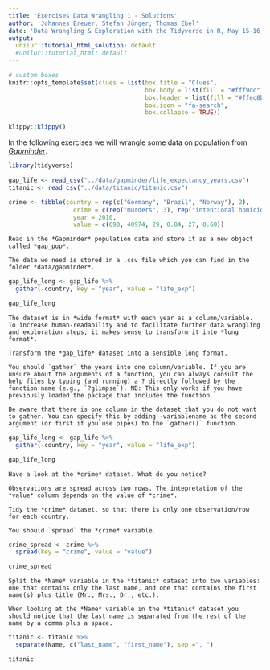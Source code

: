 ```yaml
---
title: 'Exercises Data Wrangling 1 - Solutions'
author: 'Johannes Breuer, Stefan Jünger, Thomas Ebel'
date: 'Data Wrangling & Exploration with the Tidyverse in R, May 15-16, 2019'
output:
  unilur::tutorial_html_solution: default
  #unilur::tutorial_html: default
---
```


```r
# custom boxes
knitr::opts_template$set(clues = list(box.title = "Clues",
                                      box.body = list(fill = "#fff9dc", colour = "black"),
                                      box.header = list(fill = "#ffec8b", colour = "black"),
                                      box.icon = "fa-search",
                                      box.collapse = TRUE))
```

```r
klippy::klippy()
```

In the following exercises we will wrangle some data on population from [*Gapminder*](https://www.gapminder.org/).

```r
library(tidyverse)

gap_life <- read_csv("../data/gapminder/life_expectancy_years.csv")
titanic <- read_csv("../data/titanic/titanic.csv")

crime <- tibble(country = rep(c("Germany", "Brazil", "Norway"), 2),
                  crime = c(rep("murders", 3), rep("intentional homicide rate", 3)),
                  year = 2010,
                  value = c(690, 40974, 29, 0.84, 27, 0.68))
```

```block
Read in the *Gapminder* population data and store it as a new object called *gap_pop*.
```

```block
The data we need is stored in a .csv file which you can find in the folder *data/gapminder*.
```

```r
gap_life_long <- gap_life %>% 
  gather(-country, key = "year", value = "life_exp")

gap_life_long
```

```block
The dataset is in *wide format* with each year as a column/variable. To increase human-readability and to facilitate further data wrangling and exploration steps, it makes sense to transform it into *long format*.
```

```block
Transform the *gap_life* dataset into a sensible long format.
```

```block
You should `gather` the years into one column/variable. If you are unsure about the arguments of a function, you can always consult the help files by typing (and running) a ? directly followed by the function name (e.g., `?glimpse`). NB: This only works if you have previously loaded the package that includes the function.

Be aware that there is one column in the dataset that you do not want to gather. You can specify this by adding -variablename as the second argument (or first if you use pipes) to the `gather()` function.
```

```r
gap_life_long <- gap_life %>% 
  gather(-country, key = "year", value = "life_exp")

gap_life_long
```

```block
Have a look at the *crime* dataset. What do you notice?
```

```block
Observations are spread across two rows. The intepretation of the *value* column depends on the value of *crime*.
```

```block
Tidy the *crime* dataset, so that there is only one observation/row for each country.
```

```block
You should `spread` the *crime* variable.
```

```r
crime_spread <- crime %>% 
  spread(key = "crime", value = "value")

crime_spread
```

```block
Split the *Name* variable in the *titanic* dataset into two variables: one that contains only the last name, and one that contains the first name(s) plus title (Mr., Mrs., Dr., etc.).
```

```block
When looking at the *Name* variable in the *titanic* dataset you should notice that the last name is separated from the rest of the name by a comma plus a space.
```

```r
titanic <- titanic %>% 
  separate(Name, c("last_name", "first_name"), sep =", ")

titanic
```